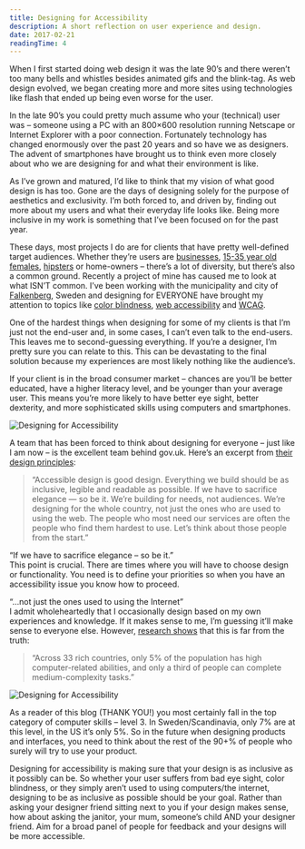 ```yaml
---
title: Designing for Accessibility
description: A short reflection on user experience and design.
date: 2017-02-21
readingTime: 4
---
```


When I first started doing web design it was the late 90’s and there weren’t too many bells and whistles besides animated gifs and the blink-tag. As web design evolved, we began creating more and more sites using technologies like flash that ended up being even worse for the user.

In the late 90’s you could pretty much assume who your (technical) user was &#8211; someone using a PC with an 800&#215;600 resolution running Netscape or Internet Explorer with a poor connection. Fortunately technology has changed enormously over the past 20 years and so have we as designers. The advent of smartphones have brought us to think even more closely about who we are designing for and what their environment is like.

As I’ve grown and matured, I’d like to think that my vision of what good design is has too. Gone are the days of designing solely for the purpose of aesthetics and exclusivity. I’m both forced to, and driven by, finding out more about my users and what their everyday life looks like. Being more inclusive in my work is something that I’ve been focused on for the past year.

These days, most projects I do are for clients that have pretty well-defined target audiences. Whether they’re users are [businesses](/case/eon/), [15-35 year old females](/case/frank-body/), [hipsters](/case/nudie/) or home-owners &#8211; there’s a lot of diversity, but there’s also a common ground. Recently a project of mine has caused me to look at what ISN’T common. I’ve been working with the municipality and city of <a href="https://www.falkenberg.se" target="_blank">Falkenberg</a>, Sweden and designing for EVERYONE have brought my attention to topics like <a href="https://medium.theuxblog.com/how-to-design-for-color-blindness-a6f083b08e12#.7fun95wmd" target="_blank">color blindness</a>, <a href="https://www.wuhcag.com/category/web-accessibility/" target="_blank">web accessibility</a> and <a href="http://webaim.org/resources/contrastchecker/" target="_blank">WCAG</a>.

One of the hardest things when designing for some of my clients is that I’m just not the end-user and, in some cases, I can’t even talk to the end-users. This leaves me to second-guessing everything. If you’re a designer, I’m pretty sure you can relate to this. This can be devastating to the final solution because my experiences are most likely nothing like the audience’s.

If your client is in the broad consumer market &#8211; chances are you’ll be better educated, have a higher literacy level, and be younger than your average user. This means you’re more likely to have better eye sight, better dexterity, and more sophisticated skills using computers and smartphones.

![Designing for Accessibility](designingforaccessibility.png)

A team that has been forced to think about designing for everyone &#8211; just like I am now &#8211; is the excellent team behind gov.uk. Here’s an excerpt from <a href="https://www.gov.uk/design-principles" target="_blank">their design principles</a>:

> “Accessible design is good design. Everything we build should be as inclusive, legible and readable as possible. If we have to sacrifice elegance — so be it. We’re building for needs, not audiences. We’re designing for the whole country, not just the ones who are used to using the web. The people who most need our services are often the people who find them hardest to use. Let’s think about those people from the start.”

“If we have to sacrifice elegance &#8211; so be it.”<br>
This point is crucial. There are times where you will have to choose design or functionality. You need is to define your priorities so when you have an accessibility issue you know how to proceed.

“…not just the ones used to using the Internet”<br>
I admit wholeheartedly that I occasionally design based on my own experiences and knowledge. If it makes sense to me, I’m guessing it’ll make sense to everyone else. However, <a href="https://www.nngroup.com/articles/computer-skill-levels/" target="_blank">research shows</a> that this is far from the truth:

> “Across 33 rich countries, only 5% of the population has high computer-related abilities, and only a third of people can complete medium-complexity tasks.”

![Designing for Accessibility](computer-skill-levels-by-country.png)

As a reader of this blog (THANK YOU!) you most certainly fall in the top category of computer skills &#8211; level 3. In Sweden/Scandinavia, only 7% are at this level, in the US it’s only 5%. So in the future when designing products and interfaces, you need to think about the rest of the 90+% of people who surely will try to use your product.

Designing for accessibility is making sure that your design is as inclusive as it possibly can be. So whether your user suffers from bad eye sight, color blindness, or they simply aren’t used to using computers/the internet, designing to be as inclusive as possible should be your goal. Rather than asking your designer friend sitting next to you if your design makes sense, how about asking the janitor, your mum, someone’s child AND your designer friend. Aim for a broad panel of people for feedback and your designs will be more accessible.